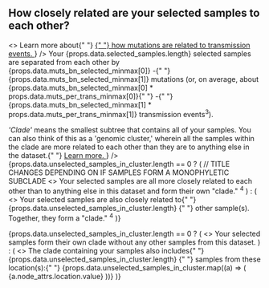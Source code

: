 
## How closely related are your selected samples to each other?

<div className="results">
  <p>
    <>
      <Sidenote
        num="3"
        text={
          <span>
            Learn more about{" "}
            <a href="https://alliblk.github.io/genepi-book/fundamental-theory-in-genomic-epidemiology.html#the-overlapping-timescales-of-pathogen-evolution-and-pathogen-transmission.">
              {" "}
              how mutations are related to transmission events.
            </a>
          </span>
        }
      />
      Your <span className="dataPoint">
        {props.data.selected_samples.length}
      </span> selected samples are separated from each other by <span className="dataPoint">
        {props.data.muts_bn_selected_minmax[0]} -{" "}
        {props.data.muts_bn_selected_minmax[1]}
      </span> mutations (or, on average, about <span className="dataPoint">
        {props.data.muts_bn_selected_minmax[0] *
          props.data.muts_per_trans_minmax[0]}{" "}
        -{" "}
        {props.data.muts_bn_selected_minmax[1] *
          props.data.muts_per_trans_minmax[1]}
      </span> transmission events<sup fontSize="10">3</sup>).
    </>
  </p>
  <p>
    <Sidenote
      num={4}
      text={
        <span>
          <i>'Clade'</i> means the smallest subtree that contains all of your
          samples. You can also think of this as a 'genomic cluster,' wherein
          all the samples within the clade are more related to each other than
          they are to anything else in the dataset.{" "}
          <a href="https://alliblk.github.io/genepi-book/fundamental-theory-in-genomic-epidemiology.html#what-is-a-phylogenetic-tree">
            Learn more.
          </a>
        </span>
      }
    />
    {props.data.unselected_samples_in_cluster.length == 0 ? ( // TITLE CHANGES DEPENDING ON IF SAMPLES FORM A MONOPHYLETIC SUBCLADE
      <>
        Your selected samples are all more closely related to each other than to
        anything else in this dataset and form their own "clade."
        <sup fontSize="10">4</sup>
      </>
    ) : (
      <>
        Your selected samples are also closely related to{" "}
        <span className="dataPoint">
          {props.data.unselected_samples_in_cluster.length}
        </span>{" "}
        other sample(s). Together, they form a "clade."
        <sup fontSize="10">4</sup>
      </>
    )}
  </p>
  <p>
    {props.data.unselected_samples_in_cluster.length == 0 ? (
      <>
        Your selected samples form their own clade without any other samples
        from this dataset.
      </>
    ) : (
      <>
        The clade containing your samples also includes{" "}
        <span className="dataPoint">
          {props.data.unselected_samples_in_cluster.length}
        </span>{" "}
        samples from these location(s):{" "}
        {props.data.unselected_samples_in_cluster.map((a) => (
          <span className="dataPoint">{a.node_attrs.location.value}</span>
        ))}
      </>
    )}
  </p>
</div>
